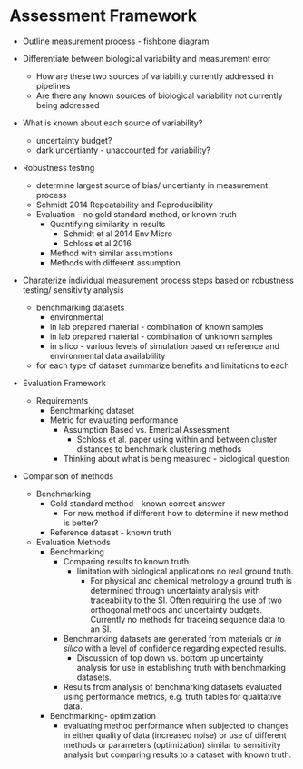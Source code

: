 # Assessment Framework
* Outline measurement process - fishbone diagram  

* Differentiate between biological variability and measurement error  
    - How are these two sources of variability currently addressed in pipelines
    - Are there any known sources of biological variability not currently being addressed  

* What is known about each source of variability?  
    - uncertainty budget?  
    - dark uncertianty - unaccounted for variability?  

* Robustness testing  
    - determine largest source of bias/ uncertianty in measurement process  
    - Schmidt 2014 Repeatability and Reproducibility
    - Evaluation - no gold standard method, or known truth
        + Quantifying similarity in results
            * Schmidt et al 2014 Env Micro
            * Schloss et al 2016
        + Method with similar assumptions
        + Methods with different assumption

* Charaterize individual measurement process steps based on robustness testing/ sensitivity analysis  
    - benchmarking datasets  
        + environmental  
        + in lab prepared material - combination of known samples  
        + in lab prepared material - combination of unknown samples  
        + in silico - various levels of simulation based on reference and environmental data availablility  
    - for each type of dataset summarize benefits and limitations to each  

* Evaluation Framework
    - Requirements  
        + Benchmarking dataset  
        + Metric for evaluating performance  
            * Assumption Based vs. Emerical Assessment  
                + Schloss et al. paper using within and between cluster distances to benchmark clustering methods  
            * Thinking about what is being measured - biological question  

* Comparison of methods  
    - Benchmarking  
        + Gold standard method - known correct answer  
            * For new method if different how to determine if new method is better?  
        + Reference dataset - known truth  
    - Evaluation Methods  
        + Benchmarking  
            * Comparing results to known truth  
                - limitation with biological applications no real ground truth.
                    + For physical and chemical metrology a ground truth is determined through uncertainty analysis with traceability to the SI. Often requiring the use of two orthogonal methods and uncertainty budgets. Currently no methods for traceing sequence data to an SI.  
            * Benchmarking datasets are generated from materials or _in silico_ with a level of confidence regarding expected results.  
                - Discussion of top down vs. bottom up uncertainty analysis for use in establishing truth with benchmarking datasets.  
            * Results from analysis of benchmarking datasets evaluated using performance metrics, e.g. truth tables for qualitative data.  
        + Benchmarking- optimization  
            * evaluating method performance when subjected to changes in either quality of data (increased noise) or use of different methods or parameters (optimization) similar to sensitivity analysis but comparing results to a dataset with known truth.  

